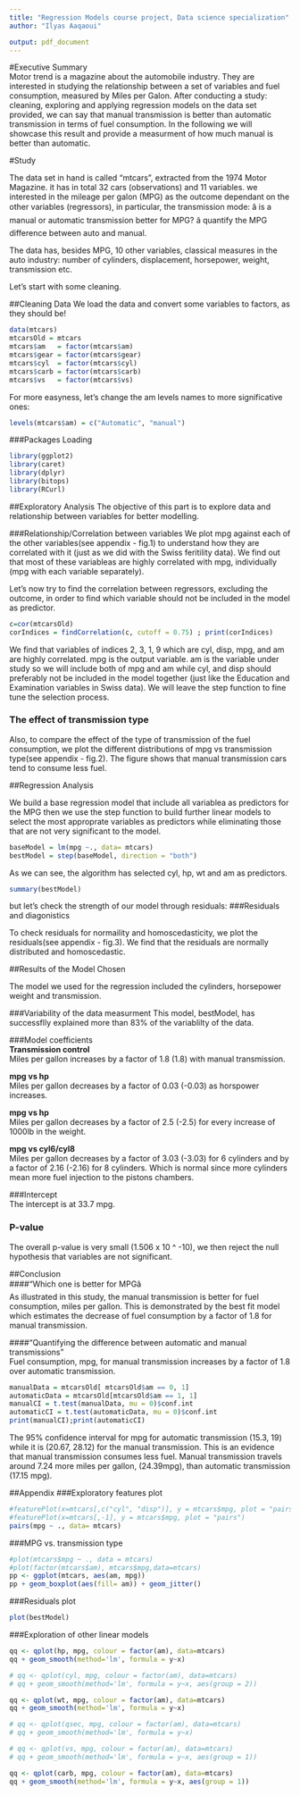 ```yaml
---
title: "Regression Models course project, Data science specialization"
author: "Ilyas Aaqaoui"

output: pdf_document
---
```


#Executive Summary   
Motor trend is a magazine about the automobile industry. They are interested in studying the relationship between a set of variables and fuel consumption, measured by Miles per Galon. After conducting a study: cleaning, exploring and applying regression models on the data set provided, we can say that manual transmission is better than automatic transmission in terms of fuel consumption. In the following we will showcase this result and provide a measurment of how much manual is better than automatic.   

#Study

The data set in hand is called "mtcars", extracted from the 1974 Motor Magazine. it has in total 32 cars (observations) and 11 variables. we interested in the mileage per galon (MPG) as the outcome dependant on the other variables (regressors), in particular, the transmission mode:
  â is a manual or automatic transmission better for MPG?
  â quantify the MPG difference between auto and manual.
     
  
The data has, besides MPG, 10 other variables, classical measures in the auto industry: 
 number of cylinders, displacement, horsepower, weight, transmission etc.
 
Let's start with some cleaning.  

##Cleaning Data
We load the data and convert some variables to factors, as they should be!

```r
data(mtcars)
mtcarsOld = mtcars
mtcars$am   = factor(mtcars$am)
mtcars$gear = factor(mtcars$gear)
mtcars$cyl  = factor(mtcars$cyl)
mtcars$carb = factor(mtcars$carb)
mtcars$vs   = factor(mtcars$vs)
```

For more easyness, let's change the am levels names to more significative ones:
```r
levels(mtcars$am) = c("Automatic", "manual")
```

###Packages Loading
```r
library(ggplot2)
library(caret)
library(dplyr)
library(bitops)
library(RCurl)
```

   


##Exploratory Analysis
The objective of this part is to explore data and relationship between variables for better modelling.

###Relationship/Correlation between variables
 We plot mpg against each of the other variables(see appendix - fig.1) to understand how they are correlated with it (just as we did with the Swiss feritility data). We find out that most of these variableas are highly correlated with mpg, individually (mpg with each variable separately).   

Let's now try to find the correlation between regressors, excluding the outcome, in order to find which variable should not be included in the model as predictor. 

```r
c=cor(mtcarsOld)
corIndices = findCorrelation(c, cutoff = 0.75) ; print(corIndices)
```
We find that variables of indices 2, 3, 1, 9 which are  cyl, disp, mpg, and am are highly correlated. mpg is the output variable. am is the variable under study so we will include both of mpg and am while cyl, and disp should preferably not be included in the model together (just like the Education and Examination variables in Swiss data). We will leave the step function to fine tune the selection process.  

### The effect of transmission type
Also, to compare the effect of the type of transmission of the fuel consumption, we plot the different distributions of mpg vs transmission type(see appendix - fig.2). The figure shows that manual transmission cars tend to consume less fuel.  

##Regression Analysis 

 We build a base regression model that include all variablea as predictors for the MPG then we use the step function to build further linear models to select the most approprate variables as predictors while eliminating those that are not very significant to the model.

```r
baseModel = lm(mpg ~., data= mtcars)
bestModel = step(baseModel, direction = "both")
```
As we can see, the algorithm has selected cyl, hp, wt and am as predictors.      
```r
summary(bestModel)
```   

but let's check the strength of our model through residuals:
###Residuals and diagonistics  

To check residuals for normaility and homoscedasticity, we plot the residuals(see appendix - fig.3). We find that the residuals are normally distributed and homoscedastic.   

##Results of the Model Chosen

The model we used for the regression included the cylinders, horsepower weight and transmission.

###Variability of the data measurment
This model, bestModel, has successflly explained more than 83% of the variablilty of the data.

###Model coefficients   
**Transmission control**   
Miles per gallon increases by a factor of 1.8 (1.8) with manual transmission.   

**mpg vs hp**   
Miles per gallon decreases by a factor of 0.03 (-0.03) as horspower increases.   

**mpg vs hp**   
Miles per gallon decreases by a factor of 2.5 (-2.5) for every increase of 1000lb in the weight.   

**mpg vs cyl6/cyl8**   
Miles per gallon decreases by a factor of 3.03 (-3.03) for 6 cylinders and by a factor of 2.16 (-2.16) for 8 cylinders. Which is normal since more cylinders mean more fuel injection to the pistons chambers. 

###Intercept   
The intercept is at 33.7 mpg.   

### P-value   
The overall p-value is very small (1.506 x 10 ^ -10), we then reject the null hypothesis that variables are not significant.  

##Conclusion   
####"Which one is better for MPGâ   
As illustrated in this study, the manual transmission is better for fuel consumption, miles per gallon. This is demonstrated by the best fit model which estimates the decrease of fuel consumption by a factor of 1.8 for manual transmission.   

####"Quantifying the difference between automatic and manual transmissions"    
Fuel consumption, mpg, for manual transmission increases by a factor of 1.8 over automatic transmission. 
```r
manualData = mtcarsOld[ mtcarsOld$am == 0, 1]
automaticData = mtcarsOld[mtcarsOld$am == 1, 1]
manualCI = t.test(manualData, mu = 0)$conf.int
automaticCI = t.test(automaticData, mu = 0)$conf.int
print(manualCI);print(automaticCI)
```
The 95% confidence interval for mpg for automatic transmission (15.3, 19)  while it is (20.67, 28.12) for the manual transmission. This is an evidence that manual transmission consumes less fuel. Manual transmission travels around 7.24 more miles per gallon, (24.39mpg), than automatic transmission (17.15 mpg). 

##Appendix
###Exploratory features plot   
```r
#featurePlot(x=mtcars[,c("cyl", "disp")], y = mtcars$mpg, plot = "pairs")
#featurePlot(x=mtcars[,-1], y = mtcars$mpg, plot = "pairs")
pairs(mpg ~ ., data= mtcars)
```

###MPG vs. transmission type
```r
#plot(mtcars$mpg ~ ., data = mtcars)
#plot(factor(mtcars$am), mtcars$mpg,data=mtcars)
pp <- ggplot(mtcars, aes(am, mpg))
pp + geom_boxplot(aes(fill= am)) + geom_jitter()
```

###Residuals plot
```r
plot(bestModel)
```   

###Exploration of other linear models
```r
qq <- qplot(hp, mpg, colour = factor(am), data=mtcars)
qq + geom_smooth(method='lm', formula = y~x)

# qq <- qplot(cyl, mpg, colour = factor(am), data=mtcars)
# qq + geom_smooth(method='lm', formula = y~x, aes(group = 2)) 

qq <- qplot(wt, mpg, colour = factor(am), data=mtcars)
qq + geom_smooth(method='lm', formula = y~x)

# qq <- qplot(qsec, mpg, colour = factor(am), data=mtcars)
# qq + geom_smooth(method='lm', formula = y~x)

# qq <- qplot(vs, mpg, colour = factor(am), data=mtcars)
# qq + geom_smooth(method='lm', formula = y~x, aes(group = 1))

qq <- qplot(carb, mpg, colour = factor(am), data=mtcars)
qq + geom_smooth(method='lm', formula = y~x, aes(group = 1))

```   